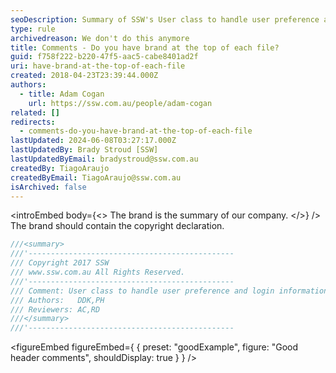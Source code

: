 ```yaml
---
seoDescription: Summary of SSW's User class to handle user preference and login information with copyright declaration.
type: rule
archivedreason: We don't do this anymore
title: Comments - Do you have brand at the top of each file?
guid: f758f222-b220-47f5-aac5-cabe8401ad2f
uri: have-brand-at-the-top-of-each-file
created: 2018-04-23T23:39:44.000Z
authors:
  - title: Adam Cogan
    url: https://ssw.com.au/people/adam-cogan
related: []
redirects:
  - comments-do-you-have-brand-at-the-top-of-each-file
lastUpdated: 2024-06-08T03:27:17.000Z
lastUpdatedBy: Brady Stroud [SSW]
lastUpdatedByEmail: bradystroud@ssw.com.au
createdBy: TiagoAraujo
createdByEmail: TiagoAraujo@ssw.com.au
isArchived: false
---
```


<introEmbed
  body={<>
The brand is the summary of our company.
  </>}
/>
The brand should contain the copyright declaration.

```vs
///<summary>
///'----------------------------------------------
/// Copyright 2017 SSW
/// www.ssw.com.au All Rights Reserved.
///'----------------------------------------------
/// Comment: User class to handle user preference and login information
/// Authors:   DDK,PH
/// Reviewers: AC,RD
///</summary>
///'----------------------------------------------
```
<figureEmbed figureEmbed={ {
  preset: "goodExample",
  figure: "Good header comments",
  shouldDisplay: true
} } />
